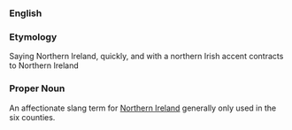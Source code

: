 ===English===
===Etymology===
Saying Northern Ireland, quickly, and with a northern Irish accent contracts to Northern Ireland

===Proper Noun===

An affectionate slang term for [[Northern Ireland]] generally only used in the six counties.

{{rfc}}